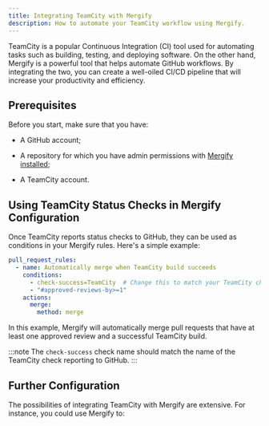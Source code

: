 ```yaml
---
title: Integrating TeamCity with Mergify
description: How to automate your TeamCity workflow using Mergify.
---
```



<IntegrationLogo src={teamcityLogo} alt="Teamcity logo"/>

TeamCity is a popular Continuous Integration (CI) tool used for automating
tasks such as building, testing, and deploying software. On the other hand,
Mergify is a powerful tool that helps automate GitHub workflows. By integrating
the two, you can create a well-oiled CI/CD pipeline that will increase your
productivity and efficiency.

## Prerequisites

Before you start, make sure that you have:

- A GitHub account;

- A repository for which you have admin permissions with [Mergify
  installed](/getting-started);

- A TeamCity account.

## Using TeamCity Status Checks in Mergify Configuration

Once TeamCity reports status checks to GitHub, they can be used as conditions in
your Mergify rules. Here's a simple example:

```yaml
pull_request_rules:
  - name: Automatically merge when TeamCity build succeeds
    conditions:
      - check-success=TeamCity  # Change this to match your TeamCity check name
      - "#approved-reviews-by>=1"
    actions:
      merge:
        method: merge
```

In this example, Mergify will automatically merge pull requests that have at
least one approved review and a successful TeamCity build.

:::note
  The `check-success` check name should match the name of the TeamCity check
  reporting to GitHub.
:::

## Further Configuration

The possibilities of integrating TeamCity with Mergify are extensive. For
instance, you could use Mergify to:


<CIFurther />
